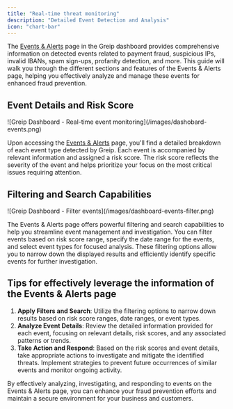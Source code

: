 ```yaml
---
title: "Real-time threat monitoring"
description: "Detailed Event Detection and Analysis"
icon: "chart-bar"
---
```


The [Events & Alerts](https://dashboard.greip.io/events) page in the Greip dashboard provides comprehensive information on detected events related to payment fraud, suspicious IPs, invalid IBANs, spam sign-ups, profanity detection, and more. This guide will walk you through the different sections and features of the Events & Alerts page, helping you effectively analyze and manage these events for enhanced fraud prevention.

## Event Details and Risk Score

<Frame caption="Greip Dashboard - Real-time events & alerts monitoring">
  ![Greip Dashboard - Real-time event monitoring](/images/dashobard-events.png)
</Frame>

Upon accessing the [Events & Alerts](https://dashboard.greip.io/events) page, you'll find a detailed breakdown of each event type detected by Greip. Each event is accompanied by relevant information and assigned a risk score. The risk score reflects the severity of the event and helps prioritize your focus on the most critical issues requiring attention.

## Filtering and Search Capabilities

<Frame caption="Greip Dashboard - Filter events">
  ![Greip Dashboard - Filter events](/images/dashboard-events-filter.png)
</Frame>

The Events & Alerts page offers powerful filtering and search capabilities to help you streamline event management and investigation. You can filter events based on risk score range, specify the date range for the events, and select event types for focused analysis. These filtering options allow you to narrow down the displayed results and efficiently identify specific events for further investigation.

## Tips for effectively leverage the information of the Events & Alerts page

1. **Apply Filters and Search**: Utilize the filtering options to narrow down results based on risk score ranges, date ranges, or event types.
2. **Analyze Event Details**: Review the detailed information provided for each event, focusing on relevant details, risk scores, and any associated patterns or trends.
3. **Take Action and Respond**: Based on the risk scores and event details, take appropriate actions to investigate and mitigate the identified threats. Implement strategies to prevent future occurrences of similar events and monitor ongoing activity.

By effectively analyzing, investigating, and responding to events on the Events & Alerts page, you can enhance your fraud prevention efforts and maintain a secure environment for your business and customers.
